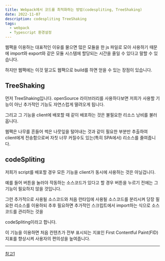 ```yaml
---
title: Webpack에서 코드를 최적화하는 방법(codespliting, TreeShaking)
date: 2022-11-07
description: codespliting TreeShaking
tags:
  - webpack
  - Typescript 환경설정
---
```


웹팩을 이용하는 대표적인 이유를 물으면 많은 모듈을 한 js 파일로 모아 사용하기 때문에
import와 export와 같은 모듈 시스템에 할당되는 시간을 줄일 수 있다고 말할 수 있습니다.

하지만 웹팩에는 이것 말고도 웹팩으로 build를 하면 얻을 수 있는 장점이 있습니다.

## TreeShaking

먼저 TreeShaking입니다. openSource 라이브러리를 사용하다보면 저희가 사용할 기능이 아닌 추가적인 기능도 자연스럽게 딸려오게 됩니다.

그리고 그 기능을 client에 배포할 때 같이 배포하는 것은 불필요한 리소스 낭비를 불러옵니다.

웹팩은 나무를 흔들어 썩은 나뭇잎을 털어내는 것과 같이 필요한 부분만 추출하여 client에게 전송함으로써 자칫 너무 커질수도 있는(특히 SPA에서) 리소스를 줄여줍니다.

## codeSpliting

저희가 script를 배포할 경우 모든 기능을 client가 동시에 사용하는 것은 아닐겁니다.

예를 들어 버튼을 눌러야 작동하는 소스코드가 있다고 할 경우 버튼을 누르기 전에는 그 기능이 필요하지 않을 것입니다.

그런 추가적으로 사용될 소스코드와 처음 런타임에 사용될 소스코드를 분리시켜 당장 필요한 리소스를 이용하되
추후 필요하면 추가적인 스크립트에서 import하는 식으로 소스코드를 관리하는 것을

codeSpliting이라고 합니다.

이 기능을 이용하면 처음 컨텐츠가 전부 표시되는 지표인 First Contentful Paint(FID) 지표를 향상시켜
사용자의 편의성을 높여줍니다.

---

[참고1](https://webpack.kr/concepts/)
